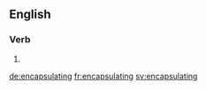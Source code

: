 ==English==

===Verb===
{{head|en}}

# {{present participle of|encapsulate}}

[[de:encapsulating]]
[[fr:encapsulating]]
[[sv:encapsulating]]